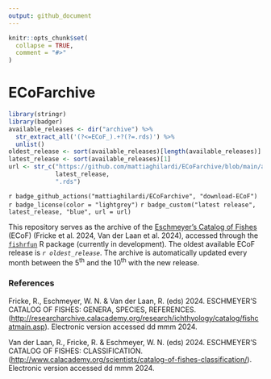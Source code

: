 ```yaml
---
output: github_document
---
```


<!-- README.md is generated from README.Rmd. Please edit that file -->

```r
knitr::opts_chunk$set(
  collapse = TRUE,
  comment = "#>"
)
```

# ECoFarchive
```r
library(stringr)
library(badger)
available_releases <- dir("archive") %>%
  str_extract_all('(?<=ECoF_).+?(?=.rds)') %>%
  unlist()
oldest_release <- sort(available_releases)[length(available_releases)]
latest_release <- sort(available_releases)[1]
url <- str_c("https://github.com/mattiaghilardi/ECoFarchive/blob/main/archive/ECoF_", 
             latest_release, 
             ".rds")
```

<!-- badges: start -->
`r badge_github_actions("mattiaghilardi/ECoFarchive", "download-ECoF")`
`r badge_license(color = "lightgrey")`
`r badge_custom("latest release", latest_release, "blue", url = url)`
<!-- badges: end -->

This repository serves as the archive of the [Eschmeyer's Catalog of Fishes](https://research.calacademy.org/research/ichthyology/catalog/fishcatmain.asp) (ECoF) (Fricke et al. 2024, Van der Laan et al. 2024), accessed through the [`fishrfun`](https://github.com/mattiaghilardi/fishrfun) R package (currently in development). The oldest available ECoF release is *`r oldest_release`*. The archive is automatically updated every month between the 5^th^ and the 10^th^ with the new release.

### References

Fricke, R., Eschmeyer, W. N. & Van der Laan, R. (eds) 2024.  ESCHMEYER'S CATALOG OF FISHES: GENERA, SPECIES, REFERENCES. (<http://researcharchive.calacademy.org/research/ichthyology/catalog/fishcatmain.asp>). Electronic version accessed dd mmm 2024.

Van der Laan, R., Fricke, R. & Eschmeyer, W. N. (eds) 2024.  ESCHMEYER'S CATALOG OF FISHES: CLASSIFICATION. (<http://www.calacademy.org/scientists/catalog-of-fishes-classification/>). Electronic version accessed dd mmm 2024. 
